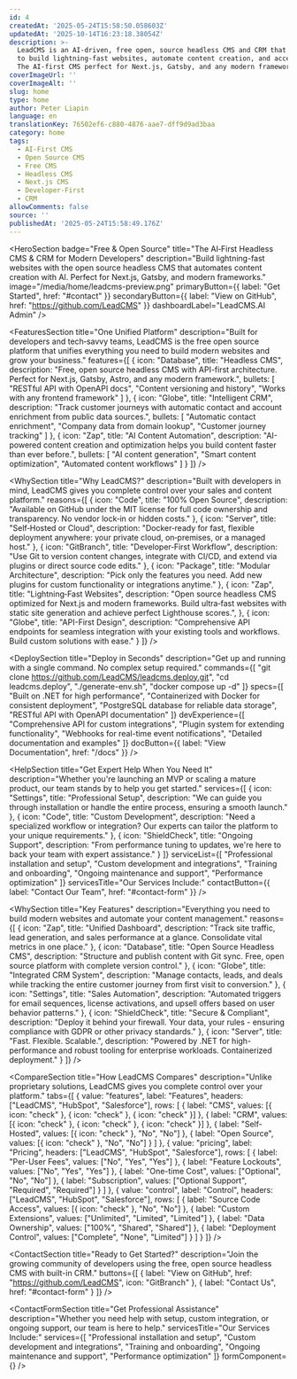 ```yaml
---
id: 4
createdAt: '2025-05-24T15:58:50.058603Z'
updatedAt: '2025-10-14T16:23:18.38054Z'
description: >-
  LeadCMS is an AI-driven, free open, source headless CMS and CRM that empowers developers
  to build lightning-fast websites, automate content creation, and accelerate lead generation.
  The AI-first CMS perfect for Next.js, Gatsby, and any modern framework.
coverImageUrl: ''
coverImageAlt: ''
slug: home
type: home
author: Peter Liapin
language: en
translationKey: 76502ef6-c880-4876-aae7-dff9d9ad3baa
category: home
tags:
  - AI-First CMS
  - Open Source CMS
  - Free CMS
  - Headless CMS
  - Next.js CMS
  - Developer-First
  - CRM
allowComments: false
source: ''
publishedAt: '2025-05-24T15:58:49.176Z'
---
```


<HeroSection badge="Free & Open Source" title="The AI‑First Headless CMS & CRM for Modern Developers" description="Build lightning-fast websites with the open source headless CMS that automates content creation with AI. Perfect for Next.js, Gatsby, and modern frameworks." image="/media/home/leadcms-preview.png" primaryButton={{ label: "Get Started", href: "#contact" }} secondaryButton={{ label: "View on GitHub", href: "https://github.com/LeadCMS" }} dashboardLabel="LeadCMS.AI Admin" />

<FeaturesSection
  title="One Unified Platform"
  description="Built for developers and tech‑savvy teams, LeadCMS is the free open source platform that unifies everything you need to build modern websites and grow your business."
  features={[
{
icon: "Database",
title: "Headless CMS",
description: "Free, open source headless CMS with API-first architecture. Perfect for Next.js, Gatsby, Astro, and any modern framework.",
bullets: [
"RESTful API with OpenAPI docs",
"Content versioning and history",
"Works with any frontend framework"
]
},
{
icon: "Globe",
title: "Intelligent CRM",
description: "Track customer journeys with automatic contact and account enrichment from public data sources.",
bullets: [
"Automatic contact enrichment",
"Company data from domain lookup",
"Customer journey tracking"
]
},
{
icon: "Zap",
title: "AI Content Automation",
description: "AI-powered content creation and optimization helps you build content faster than ever before.",
bullets: [
"AI content generation",
"Smart content optimization",
"Automated content workflows"
]
}
]}
/>

<WhySection
  title="Why LeadCMS?"
  description="Built with developers in mind, LeadCMS gives you complete control over your sales and content platform."
  reasons={[
{
icon: "Code",
title: "100% Open Source",
description: "Available on GitHub under the MIT license for full code ownership and transparency. No vendor lock‑in or hidden costs."
},
{
icon: "Server",
title: "Self‑Hosted or Cloud",
description: "Docker‑ready for fast, flexible deployment anywhere: your private cloud, on‑premises, or a managed host."
},
{
icon: "GitBranch",
title: "Developer‑First Workflow",
description: "Use Git to version content changes, integrate with CI/CD, and extend via plugins or direct source code edits."
},
{
icon: "Package",
title: "Modular Architecture",
description: "Pick only the features you need. Add new plugins for custom functionality or integrations anytime."
},
{
icon: "Zap",
title: "Lightning‑Fast Websites",
description: "Open source headless CMS optimized for Next.js and modern frameworks. Build ultra‑fast websites with static site generation and achieve perfect Lighthouse scores.",
},
{
icon: "Globe",
title: "API-First Design",
description: "Comprehensive API endpoints for seamless integration with your existing tools and workflows. Build custom solutions with ease."
}
]}
/>

<DeploySection
  title="Deploy in Seconds"
  description="Get up and running with a single command. No complex setup required."
  commands={[
"git clone https://github.com/LeadCMS/leadcms.deploy.git",
"cd leadcms.deploy",
"./generate-env.sh",
"docker compose up -d"
]}
  specs={[
"Built on .NET for high performance",
"Containerized with Docker for consistent deployment",
"PostgreSQL database for reliable data storage",
"RESTful API with OpenAPI documentation"
]}
  devExperience={[
"Comprehensive API for custom integrations",
"Plugin system for extending functionality",
"Webhooks for real-time event notifications",
"Detailed documentation and examples"
]}
  docButton={{ label: "View Documentation", href: "/docs" }}
/>

<HelpSection
  title="Get Expert Help When You Need It"
  description="Whether you're launching an MVP or scaling a mature product, our team stands by to help you get started."
  services={[
{
icon: "Settings",
title: "Professional Setup",
description: "We can guide you through installation or handle the entire process, ensuring a smooth launch."
},
{
icon: "Code",
title: "Custom Development",
description: "Need a specialized workflow or integration? Our experts can tailor the platform to your unique requirements."
},
{
icon: "ShieldCheck",
title: "Ongoing Support",
description: "From performance tuning to updates, we're here to back your team with expert assistance."
}
]}
  serviceList={[
"Professional installation and setup",
"Custom development and integrations",
"Training and onboarding",
"Ongoing maintenance and support",
"Performance optimization"
]}
  servicesTitle="Our Services Include:"
  contactButton={{ label: "Contact Our Team", href: "#contact-form" }}
/>

<WhySection
  title="Key Features"
  description="Everything you need to build modern websites and automate your content management."
  reasons={[
{
icon: "Zap",
title: "Unified Dashboard",
description: "Track site traffic, lead generation, and sales performance at a glance. Consolidate vital metrics in one place."
},
{
icon: "Database",
title: "Open Source Headless CMS",
description: "Structure and publish content with Git sync. Free, open source platform with complete version control."
},
{
icon: "Globe",
title: "Integrated CRM System",
description: "Manage contacts, leads, and deals while tracking the entire customer journey from first visit to conversion."
},
{
icon: "Settings",
title: "Sales Automation",
description: "Automated triggers for email sequences, license activations, and upsell offers based on user behavior patterns."
},
{
icon: "ShieldCheck",
title: "Secure & Compliant",
description: "Deploy it behind your firewall. Your data, your rules - ensuring compliance with GDPR or other privacy standards."
},
{
icon: "Server",
title: "Fast. Flexible. Scalable.",
description: "Powered by .NET for high-performance and robust tooling for enterprise workloads. Containerized deployment."
}
]}
/>

<CompareSection
  title="How LeadCMS Compares"
  description="Unlike proprietary solutions, LeadCMS gives you complete control over your platform."
  tabs={[
{
value: "features",
label: "Features",
headers: ["LeadCMS", "HubSpot", "Salesforce"],
rows: [
{ label: "CMS", values: [{ icon: "check" }, { icon: "check" }, { icon: "check" }] },
{ label: "CRM", values: [{ icon: "check" }, { icon: "check" }, { icon: "check" }] },
{ label: "Self-Hosted", values: [{ icon: "check" }, "No", "No"] },
{ label: "Open Source", values: [{ icon: "check" }, "No", "No"] }
]
},
{
value: "pricing",
label: "Pricing",
headers: ["LeadCMS", "HubSpot", "Salesforce"],
rows: [
{ label: "Per-User Fees", values: ["No", "Yes", "Yes"] },
{ label: "Feature Lockouts", values: ["No", "Yes", "Yes"] },
{ label: "One-time Cost", values: ["Optional", "No", "No"] },
{ label: "Subscription", values: ["Optional Support", "Required", "Required"] }
]
},
{
value: "control",
label: "Control",
headers: ["LeadCMS", "HubSpot", "Salesforce"],
rows: [
{ label: "Source Code Access", values: [{ icon: "check" }, "No", "No"] },
{ label: "Custom Extensions", values: ["Unlimited", "Limited", "Limited"] },
{ label: "Data Ownership", values: ["100%", "Shared", "Shared"] },
{ label: "Deployment Control", values: ["Complete", "None", "Limited"] }
]
}
]}
/>

<ContactSection
  title="Ready to Get Started?"
  description="Join the growing community of developers using the free, open source headless CMS with built-in CRM."
  buttons={[
{ label: "View on GitHub", href: "https://github.com/LeadCMS", icon: "GitBranch" },
{ label: "Contact Us", href: "#contact-form" }
]}
/>

<ContactFormSection
  title="Get Professional Assistance"
  description="Whether you need help with setup, custom integration, or ongoing support, our team is here to help."
  servicesTitle="Our Services Include:"
  services={[
"Professional installation and setup",
"Custom development and integrations",
"Training and onboarding",
"Ongoing maintenance and support",
"Performance optimization"
]}
  formComponent={<ContactUs />}
/>

